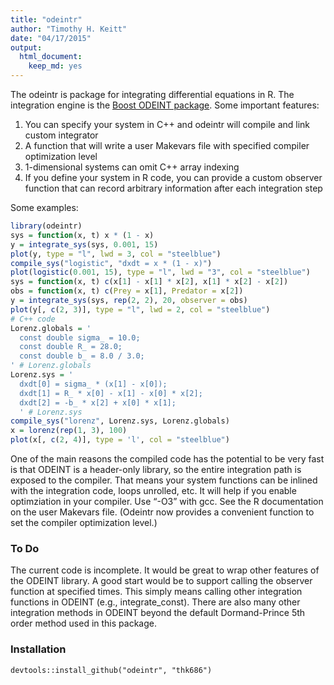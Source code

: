 ```yaml
---
title: "odeintr"
author: "Timothy H. Keitt"
date: "04/17/2015"
output:
  html_document:
    keep_md: yes
---
```


The odeintr is package for integrating differential equations in R. The integration engine is
the [Boost ODEINT package](http://www.odeint.com). Some important features:

1. You can specify your system in C++ and odeintr will compile and link custom integrator
1. A function that will write a user Makevars file with specified compiler
optimization level
1. 1-dimensional systems can omit C++ array indexing
2. If you define your system in R code, you can provide a custom observer function that can record arbitrary information after each integration step

Some examples:
```r
library(odeintr)
sys = function(x, t) x * (1 - x)
y = integrate_sys(sys, 0.001, 15)
plot(y, type = "l", lwd = 3, col = "steelblue")
compile_sys("logistic", "dxdt = x * (1 - x)")
plot(logistic(0.001, 15), type = "l", lwd = "3", col = "steelblue")
sys = function(x, t) c(x[1] - x[1] * x[2], x[1] * x[2] - x[2])
obs = function(x, t) c(Prey = x[1], Predator = x[2])
y = integrate_sys(sys, rep(2, 2), 20, observer = obs)
plot(y[, c(2, 3)], type = "l", lwd = 2, col = "steelblue")
# C++ code
Lorenz.globals = '
  const double sigma_ = 10.0;
  const double R_ = 28.0;
  const double b_ = 8.0 / 3.0;
' # Lorenz.globals
Lorenz.sys = '
  dxdt[0] = sigma_ * (x[1] - x[0]);
  dxdt[1] = R_ * x[0] - x[1] - x[0] * x[2];
  dxdt[2] = -b_ * x[2] + x[0] * x[1];
  ' # Lorenz.sys
compile_sys("lorenz", Lorenz.sys, Lorenz.globals)
x = lorenz(rep(1, 3), 100)
plot(x[, c(2, 4)], type = 'l', col = "steelblue")
```

One of the main reasons the compiled code has the potential to be very fast is that ODEINT is a header-only library, so the entire integration path is exposed to the compiler. That means your system functions can be inlined with the integration code, loops unrolled, etc. It will help if you enable optimziation in your compiler. Use "-O3" with gcc. See the R documentation on the user Makevars file. (Odeintr now provides a convenient function to set the compiler
optimization level.)

### To Do

The current code is incomplete. It would be great to wrap other features of the ODEINT library. A good start would be to support calling the observer function at specified times. This simply means calling other integration functions in ODEINT (e.g., integrate_const). There are also many other integration methods in ODEINT beyond the default Dormand-Prince 5th order method used in this package.

### Installation

```
devtools::install_github("odeintr", "thk686")
```
